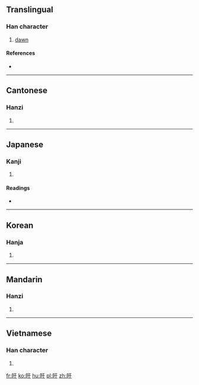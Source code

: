 ==Translingual==

===Han character===
{{Han char|rn=72|rad=日|as=03|sn=7|four=6104<sub>0</sub>|canj=日一木 (AMD)|ids=⿰[[日]][[于]]}}

# [[dawn]]

====References====
* {{Han ref|kx=0490.140|dkj=13761|dj=0851.150|hdz=21487.010|uh=65F4|ud=26100|bh=CAF9|bd=51961}}

----

==Cantonese==

===Hanzi===
{{yue-hanzi|jyut=[[heoi1]]|y=heui1}}

# {{defn|lang=yue|sort=日03}}

----

==Japanese==

===Kanji===
{{ja-kanji|grade=|rs=日03}}

# {{defn|lang=ja|sort=日03}}

====Readings====
* {{ja-readings|on=[[く]] (ku)|kun=[[あさ]] (asa)}}

----

==Korean==

===Hanja===
{{ko-hanja|hangeul=우|eumhun=|rv=u|mr=u|y=wu}}

# {{defn|lang=ko|sort=日03}}

----

==Mandarin==

===Hanzi===
{{cmn-hanzi|pin=[[xū]] ([[xu1]])|wg=hsü<sup>1</sup>}}

# {{defn|lang=cmn|sort=日03}}

----

==Vietnamese==

===Han character===
{{vi-readings|rs=日03| hanviet = hù}}

# {{defn|lang=vi|sort=日03}}

[[fr:旴]]
[[ko:旴]]
[[hu:旴]]
[[pl:旴]]
[[zh:旴]]
